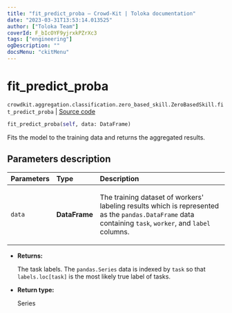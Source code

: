 ```yaml
---
title: "fit_predict_proba — Crowd-Kit | Toloka documentation"
date: "2023-03-31T13:53:14.013525"
author: ["Toloka Team"]
coverId: F_bIcOYF9yjrxkPZrXc3
tags: ["engineering"]
ogDescription: ""
docsMenu: "ckitMenu"
---
```


# fit_predict_proba

`crowdkit.aggregation.classification.zero_based_skill.ZeroBasedSkill.fit_predict_proba` | [Source code](https://github.com/Toloka/crowd-kit/blob/v1.2.1/crowdkit/aggregation/classification/zero_based_skill.py#L149)

```python
fit_predict_proba(self, data: DataFrame)
```

Fits the model to the training data and returns the aggregated results.

## Parameters description

| Parameters | Type | Description |
| :----------| :----| :-----------|
`data`|**DataFrame**|<p>The training dataset of workers' labeling results which is represented as the `pandas.DataFrame` data containing `task`, `worker`, and `label` columns.</p>

* **Returns:**

  The task labels. The `pandas.Series` data is indexed by `task`
so that `labels.loc[task]` is the most likely true label of tasks.

* **Return type:**

  Series